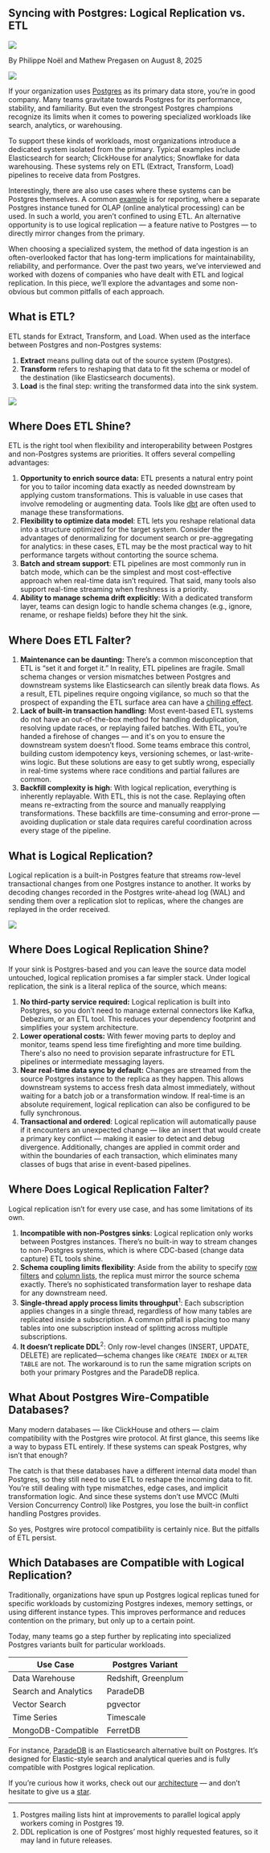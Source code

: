 
## Syncing with Postgres: Logical Replication vs. ETL

<div className="relative bottom-10 flex h-6 space-x-3">
  <Image src={Headshot} className="h-7 w-7 rounded-full" />
  <p className="relative bottom-1.5">
    By Philippe Noël and Mathew Pregasen on August 8, 2025
  </p>
</div>

<Image src={SplashImage} className="rounded-xl mt-12 md:mt-6" />

If your organization uses [Postgres](https://www.postgresql.org/) as its primary data store, you’re in good company. Many teams gravitate towards Postgres for its performance, stability, and familiarity. But even the strongest Postgres champions recognize its limits when it comes to powering specialized workloads like search, analytics, or warehousing.

To support these kinds of workloads, most organizations introduce a dedicated system isolated from the primary. Typical examples include Elasticsearch for search; ClickHouse for analytics; Snowflake for data warehousing. These systems rely on ETL (Extract, Transform, Load) pipelines to receive data from Postgres.

Interestingly, there are also use cases where these systems can be Postgres themselves. A common [example](https://www.notion.so/Syncing-with-Postgres-Logical-Replication-vs-ETL-247ea4ce9deb80aaa10fdb30bf9a0313?pvs=21) is for reporting, where a separate Postgres instance tuned for OLAP (online analytical processing) can be used. In such a world, you aren’t confined to using ETL. An alternative opportunity is to use logical replication — a feature native to Postgres — to directly mirror changes from the primary.

When choosing a specialized system, the method of data ingestion is an often-overlooked factor that has long-term implications for maintainability, reliability, and performance. Over the past two years, we’ve interviewed and worked with dozens of companies who have dealt with ETL and logical replication. In this piece, we’ll explore the advantages and some non-obvious but common pitfalls of each approach.

## What is ETL?

ETL stands for Extract, Transform, and Load. When used as the interface between Postgres and non-Postgres systems:

1. **Extract** means pulling data out of the source system (Postgres).
2. **Transform** refers to reshaping that data to fit the schema or model of the destination (like Elasticsearch documents).
3. **Load** is the final step: writing the transformed data into the sink system.

<Image src={EtlExample} className="rounded-xl" />

## Where Does ETL Shine?

ETL is the right tool when flexibility and interoperability between Postgres and non-Postgres systems are priorities. It offers several compelling advantages:

1. **Opportunity to enrich source data:** ETL presents a natural entry point for you to tailor incoming data exactly as needed downstream by applying custom transformations. This is valuable in use cases that involve remodeling or augmenting data. Tools like [dbt](https://www.getdbt.com/) are often used to manage these transformations.
2. **Flexibility to optimize data model**: ETL lets you reshape relational data into a structure optimized for the target system. Consider the advantages of denormalizing for document search or pre-aggregating for analytics: in these cases, ETL may be the most practical way to hit performance targets without contorting the source schema.
3. **Batch and stream support**: ETL pipelines are most commonly run in batch mode, which can be the simplest and most cost-effective approach when real-time data isn’t required. That said, many tools also support real-time streaming when freshness is a priority.
4. **Ability to manage schema drift explicitly**: With a dedicated transform layer, teams can design logic to handle schema changes (e.g., ignore, rename, or reshape fields) before they hit the sink.

## Where Does ETL Falter?

1. **Maintenance can be daunting:** There’s a common misconception that ETL is “set it and forget it.” In reality, ETL pipelines are fragile. Small schema changes or version mismatches between Postgres and downstream systems like Elasticsearch can silently break data flows. As a result, ETL pipelines require ongoing vigilance, so much so that the prospect of expanding the ETL surface area can have a [chilling effect](https://news.ycombinator.com/item?id=44633933#:~:text=Since%20we%20both,plane%20database%20stuff%3F).
2. **Lack of built-in transaction handling:** Most event-based ETL systems do not have an out-of-the-box method for handling deduplication, resolving update races, or replaying failed batches. With ETL, you’re handed a firehose of changes — and it's on you to ensure the downstream system doesn’t flood. Some teams embrace this control, building custom idempotency keys, versioning schemes, or last-write-wins logic. But these solutions are easy to get subtly wrong, especially in real-time systems where race conditions and partial failures are common.
3. **Backfill complexity is high**: With logical replication, everything is inherently replayable. With ETL, this is not the case. Replaying often means re-extracting from the source and manually reapplying transformations. These backfills are time-consuming and error-prone — avoiding duplication or stale data requires careful coordination across every stage of the pipeline.

## What is Logical Replication?

Logical replication is a built-in Postgres feature that streams row-level transactional changes from one Postgres instance to another. It works by decoding changes recorded in the Postgres write-ahead log (WAL) and sending them over a replication slot to replicas, where the changes are replayed in the order received.

<Image src={LrExample} className="rounded-xl" />

## Where Does Logical Replication Shine?

If your sink is Postgres-based and you can leave the source data model untouched, logical replication promises a far simpler stack. Under logical replication, the sink is a literal replica of the source, which means:

1. **No third-party service required:** Logical replication is built into Postgres, so you don’t need to manage external connectors like Kafka, Debezium, or an ETL tool. This reduces your dependency footprint and simplifies your system architecture.
2. **Lower operational costs:** With fewer moving parts to deploy and monitor, teams spend less time firefighting and more time building. There's also no need to provision separate infrastructure for ETL pipelines or intermediate messaging layers.
3. **Near real-time data sync by default:** Changes are streamed from the source Postgres instance to the replica as they happen. This allows downstream systems to access fresh data almost immediately, without waiting for a batch job or a transformation window. If real-time is an absolute requirement, logical replication can also be configured to be fully synchronous.
4. **Transactional and ordered**: Logical replication will automatically pause if it encounters an unexpected change — like an insert that would create a primary key conflict — making it easier to detect and debug divergence. Additionally, changes are applied in commit order and within the boundaries of each transaction, which eliminates many classes of bugs that arise in event-based pipelines.

## Where Does Logical Replication Falter?

Logical replication isn’t for every use case, and has some limitations of its own.

1. **Incompatible with non-Postgres sinks**: Logical replication only works between Postgres instances. There’s no built-in way to stream changes to non-Postgres systems, which is where CDC-based (change data capture) ETL tools shine.
2. **Schema coupling limits flexibility**: Aside from the ability to specify [row filters](https://www.postgresql.org/docs/current/logical-replication-row-filter.html) and [column lists](https://www.postgresql.org/docs/current/logical-replication-col-lists.html), the replica must mirror the source schema exactly. There’s no sophisticated transformation layer to reshape data for any downstream need.
3. **Single-thread apply process limits throughput**<sup>1</sup>: Each subscription applies changes in a single thread, regardless of how many tables are replicated inside a subscription. A common pitfall is placing too many tables into one subscription instead of splitting across multiple subscriptions.
4. **It doesn’t replicate DDL**<sup>2</sup>: Only row-level changes (INSERT, UPDATE, DELETE) are replicated—schema changes like `CREATE INDEX` or `ALTER TABLE` are not. The workaround is to run the same migration scripts on both your primary Postgres and the ParadeDB replica.

## What About Postgres Wire-Compatible Databases?

Many modern databases — like ClickHouse and others — claim compatibility with the Postgres wire protocol. At first glance, this seems like a way to bypass ETL entirely. If these systems can speak Postgres, why isn’t that enough?

The catch is that these databases have a different internal data model than Postgres, so they still need to use ETL to reshape the incoming data to fit. You’re still dealing with type mismatches, edge cases, and implicit transformation logic. And since these systems don’t use MVCC (Multi Version Concurrency Control) like Postgres, you lose the built-in conflict handling Postgres provides.

So yes, Postgres wire protocol compatibility is certainly nice. But the pitfalls of ETL persist.

## Which Databases are Compatible with Logical Replication?

Traditionally, organizations have spun up Postgres logical replicas tuned for specific workloads by customizing Postgres indexes, memory settings, or using different instance types. This improves performance and reduces contention on the primary, but only up to a certain point.

Today, many teams go a step further by replicating into specialized Postgres variants built for particular workloads.

<div className="border border-2 border-slate-100 bg-slate-50 py-0.5 px-6">
  <table>
    <thead className="border-none">
      <tr>
        <th>Use Case</th>
        <th>Postgres Variant</th>
      </tr>
    </thead>
    <tbody>
      <tr className="border-none">
        <td>Data Warehouse</td>
        <td>Redshift, Greenplum</td>
      </tr>
      <tr className="border-none">
        <td>Search and Analytics</td>
        <td>ParadeDB</td>
      </tr>
      <tr className="border-none">
        <td>Vector Search</td>
        <td>pgvector</td>
      </tr>
      <tr className="border-none">
        <td>Time Series</td>
        <td>Timescale</td>
      </tr>
      <tr className="border-none">
        <td>MongoDB-Compatible</td>
        <td>FerretDB</td>
      </tr>
    </tbody>
  </table>
</div>

For instance, [ParadeDB](https://paradedb.com) is an Elasticsearch alternative built on Postgres. It’s designed for Elastic-style search and analytical queries and is fully compatible with Postgres logical replication.

If you’re curious how it works, check out our [architecture](https://docs.paradedb.com/welcome/architecture) — and don’t hesitate to give us a [star](https://github.com/paradedb/paradedb).

<hr />

<ol>
  <li className="text-sm">
    Postgres mailing lists hint at improvements to parallel logical apply
    workers coming in Postgres 19.
  </li>
  <li className="text-sm">
    DDL replication is one of Postgres’ most highly requested features, so it
    may land in future releases.
  </li>
</ol>
